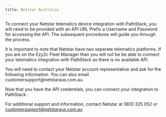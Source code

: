 ```yaml
---
title: Netstar Australia
---
```


To connect your Netstar telematics device integration with PathStack, you will need to be provided with an API URL Prefix a Username and Password for accessing the API. The subsequent procedures will guide you through the process.

It is important to note that Netstar have two seperate telematics platforms. If you are on the Ezy2c Fleet Manager than you will not be be able to connect your telematics integration with PathStack as there is no available API. 

<Steps>

  <Step title="Contact your Netstar account representative">
You will need to contact your Netstar account representative and ask for the following information. You can also email customersupport@netstaraus.com.au. 
<Steps>
  <Step title="API URL Prefix">
   
  </Step>
  <Step title="Username">
    
  </Step>
  <Step title="Password">
    
  </Step>
</Steps>

  </Step>
</Steps>

Now that you have the API credentials, you can connect your integration to PathStack.

<Warning>For additional support and information, contact Netstar at 1800 325 052 or customersupport@netstaraus.com.au </Warning>
